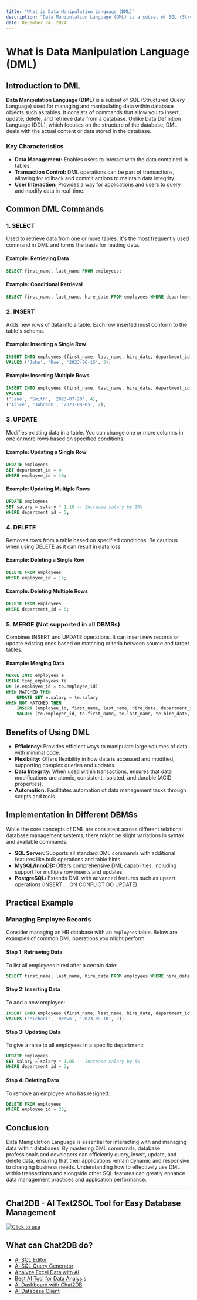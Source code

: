 ```yaml
---
title: "What is Data Manipulation Language (DML)"
description: "Data Manipulation Language (DML) is a subset of SQL (Structured Query Language) used for managing and manipulating data within database objects such as tables."
date: December 24, 2024
---
```


# What is Data Manipulation Language (DML)

## Introduction to DML

**Data Manipulation Language (DML)** is a subset of SQL (Structured Query Language) used for managing and manipulating data within database objects such as tables. It consists of commands that allow you to insert, update, delete, and retrieve data from a database. Unlike Data Definition Language (DDL), which focuses on the structure of the database, DML deals with the actual content or data stored in the database.

### Key Characteristics

- **Data Management:** Enables users to interact with the data contained in tables.
- **Transaction Control:** DML operations can be part of transactions, allowing for rollback and commit actions to maintain data integrity.
- **User Interaction:** Provides a way for applications and users to query and modify data in real-time.

## Common DML Commands

### 1. **SELECT**

Used to retrieve data from one or more tables. It's the most frequently used command in DML and forms the basis for reading data.

#### Example: Retrieving Data
```sql
SELECT first_name, last_name FROM employees;
```

#### Example: Conditional Retrieval
```sql
SELECT first_name, last_name, hire_date FROM employees WHERE department_id = 5;
```

### 2. **INSERT**

Adds new rows of data into a table. Each row inserted must conform to the table's schema.

#### Example: Inserting a Single Row
```sql
INSERT INTO employees (first_name, last_name, hire_date, department_id)
VALUES ('John', 'Doe', '2023-06-15', 3);
```

#### Example: Inserting Multiple Rows
```sql
INSERT INTO employees (first_name, last_name, hire_date, department_id)
VALUES 
('Jane', 'Smith', '2023-07-20', 4),
('Alice', 'Johnson', '2023-08-05', 2);
```

### 3. **UPDATE**

Modifies existing data in a table. You can change one or more columns in one or more rows based on specified conditions.

#### Example: Updating a Single Row
```sql
UPDATE employees
SET department_id = 4
WHERE employee_id = 10;
```

#### Example: Updating Multiple Rows
```sql
UPDATE employees
SET salary = salary * 1.10 -- Increase salary by 10%
WHERE department_id = 5;
```

### 4. **DELETE**

Removes rows from a table based on specified conditions. Be cautious when using DELETE as it can result in data loss.

#### Example: Deleting a Single Row
```sql
DELETE FROM employees
WHERE employee_id = 15;
```

#### Example: Deleting Multiple Rows
```sql
DELETE FROM employees
WHERE department_id = 6;
```

### 5. **MERGE** (Not supported in all DBMSs)

Combines INSERT and UPDATE operations. It can insert new records or update existing ones based on matching criteria between source and target tables.

#### Example: Merging Data
```sql
MERGE INTO employees e
USING temp_employees te
ON (e.employee_id = te.employee_id)
WHEN MATCHED THEN
    UPDATE SET e.salary = te.salary
WHEN NOT MATCHED THEN
    INSERT (employee_id, first_name, last_name, hire_date, department_id)
    VALUES (te.employee_id, te.first_name, te.last_name, te.hire_date, te.department_id);
```

## Benefits of Using DML

- **Efficiency:** Provides efficient ways to manipulate large volumes of data with minimal code.
- **Flexibility:** Offers flexibility in how data is accessed and modified, supporting complex queries and updates.
- **Data Integrity:** When used within transactions, ensures that data modifications are atomic, consistent, isolated, and durable (ACID properties).
- **Automation:** Facilitates automation of data management tasks through scripts and tools.

## Implementation in Different DBMSs

While the core concepts of DML are consistent across different relational database management systems, there might be slight variations in syntax and available commands:

- **SQL Server:** Supports all standard DML commands with additional features like bulk operations and table hints.
- **MySQL/InnoDB:** Offers comprehensive DML capabilities, including support for multiple row inserts and updates.
- **PostgreSQL:** Extends DML with advanced features such as upsert operations (INSERT ... ON CONFLICT DO UPDATE).

## Practical Example

### Managing Employee Records

Consider managing an HR database with an `employees` table. Below are examples of common DML operations you might perform.

#### Step 1: Retrieving Data

To list all employees hired after a certain date:

```sql
SELECT first_name, last_name, hire_date FROM employees WHERE hire_date > '2023-01-01';
```

#### Step 2: Inserting Data

To add a new employee:

```sql
INSERT INTO employees (first_name, last_name, hire_date, department_id)
VALUES ('Michael', 'Brown', '2023-09-10', 2);
```

#### Step 3: Updating Data

To give a raise to all employees in a specific department:

```sql
UPDATE employees
SET salary = salary * 1.05 -- Increase salary by 5%
WHERE department_id = 3;
```

#### Step 4: Deleting Data

To remove an employee who has resigned:

```sql
DELETE FROM employees
WHERE employee_id = 25;
```

## Conclusion

Data Manipulation Language is essential for interacting with and managing data within databases. By mastering DML commands, database professionals and developers can efficiently query, insert, update, and delete data, ensuring that their applications remain dynamic and responsive to changing business needs. Understanding how to effectively use DML within transactions and alongside other SQL features can greatly enhance data management practices and application performance.

---

## Chat2DB - AI Text2SQL Tool for Easy Database Management

[![Click to use](/image/blog/chat2db.png)](https://app.chat2db.ai/)

## What can Chat2DB do?

- [AI SQL Editor](https://chat2db.ai/feature/AI%20SQL%20Editor)
- [AI SQL Query Generator](https://chat2db.ai/feature/AI%20SQL%20Query%20Generator)
- [Analyze Excel Data with AI](https://chat2db.ai/feature/Analyze%20Excel%20Data%20with%20AI)
- [Best AI Tool for Data Analysis](https://chat2db.ai/feature/Best%20AI%20Tool%20for%20Data%20Analysis)
- [AI Dashboard with Chat2DB](https://chat2db.ai/feature/AI%20Dashboard%20with%20Chat2DB)
- [AI Database Client](https://chat2db.ai/feature/AI%20Database%20Client)
